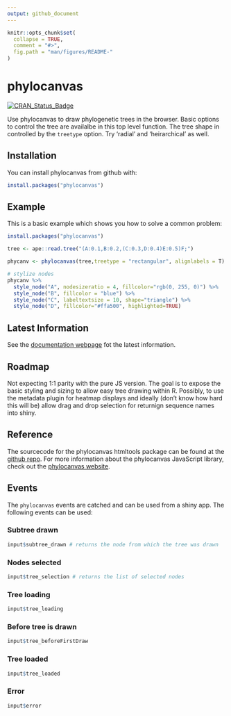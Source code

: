 ```yaml
---
output: github_document
---
```


<!-- README.md is generated from README.Rmd. Please edit that file -->

```r
knitr::opts_chunk$set(
  collapse = TRUE,
  comment = "#>",
  fig.path = "man/figures/README-"
)
```
# phylocanvas

[![CRAN\_Status\_Badge](http://www.r-pkg.org/badges/version/phylocanvas)](https://cran.r-project.org/package=phylocanvas)

Use phylocanvas to draw phylogenetic trees in the browser. Basic options to control the tree are availalbe in this top level function. The tree shape in controlled by the `treetype` option. Try 'radial' and 'heirarchical' as well.

## Installation

You can install phylocanvas from github with:

```r
install.packages("phylocanvas")
```

## Example

This is a basic example which shows you how to solve a common problem:

```r

install.packages("phylocanvas")

tree <- ape::read.tree("(A:0.1,B:0.2,(C:0.3,D:0.4)E:0.5)F;")

phycanv <- phylocanvas(tree,treetype = "rectangular", alignlabels = T)

# stylize nodes
phycanv %>%
  style_node("A", nodesizeratio = 4, fillcolor="rgb(0, 255, 0)") %>% 
  style_node("B", fillcolor = "blue") %>%
  style_node("C", labeltextsize = 10, shape="triangle") %>%
  style_node("D", fillcolor="#ffa500", highlighted=TRUE) 
```



Latest Information
------------------

See the [documentation webpage](https://zachcp.github.io/phylocanvas/) fot the latest information.


Roadmap
-------

Not expecting 1:1 parity with the pure JS version. The goal is to expose the basic styling and sizing to allow easy tree drawing within R. Possibly, to use the metadata plugin for heatmap displays and ideally (don't know how hard this will be) allow drag and drop selection for returnign sequence names into shiny.

Reference
---------

The sourcecode for the phylocanvas htmltools package can be found at the [github repo](https://github.com/zachcp/phylocanvas). For more information about the phylocanvas JavaScript library, check out the [phylocanvas website](http://phylocanvas.org).

Events
------

The `phylocanvas` events are catched and can be used from a shiny app. The following events can be used:

### Subtree drawn

```r
input$subtree_drawn # returns the node from which the tree was drawn
```

### Nodes selected

```r
input$tree_selection # returns the list of selected nodes
```

### Tree loading

```r
input$tree_loading
```

### Before tree is drawn

```r
input$tree_beforeFirstDraw
```

### Tree loaded

```r
input$tree_loaded
```

### Error

```r
input$error
```